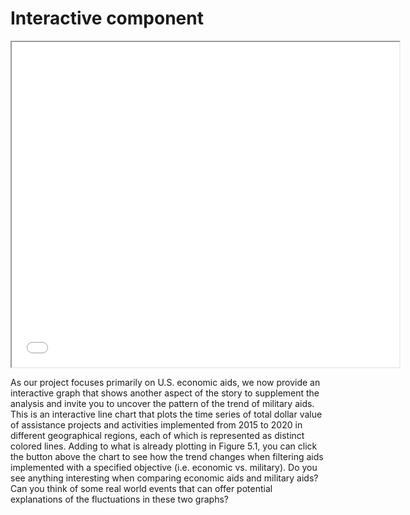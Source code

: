 # Interactive component

<iframe src="interactive.html" width="620" height="520"></iframe>

As our project focuses primarily on U.S. economic aids, we now provide an interactive graph that shows another aspect of the story to supplement the analysis and invite you to uncover the pattern of the trend of military aids. This is an interactive line chart that plots the time series of total dollar value of assistance projects and activities implemented from 2015 to 2020 in different geographical regions, each of which is represented as distinct colored lines. Adding to what is already plotting in Figure 5.1, you can click the button above the chart to see how the trend changes when filtering aids implemented with a specified objective (i.e. economic vs. military). Do you see anything interesting when comparing economic aids and military aids? Can you think of some real world events that can offer potential explanations of the fluctuations in these two graphs?